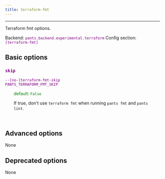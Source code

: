 ```yaml
---
title: terraform-fmt
---
```


---

Terraform fmt options.

Backend: <span style="color: purple"><code>pants.backend.experimental.terraform</code></span>
Config section: <span style="color: purple"><code>[terraform-fmt]</code></span>

## Basic options

<div style="color: purple">

### `skip`

  <code>--[no-]terraform-fmt-skip</code><br>
  <code>PANTS_TERRAFORM_FMT_SKIP</code><br>
</div>
<div style="padding-left: 2em;">
<span style="color: green">default: <code>False</code></span>

<br>

If true, don't use `terraform fmt` when running `pants fmt` and `pants lint`.

</div>
<br>

## Advanced options

None

## Deprecated options

None
